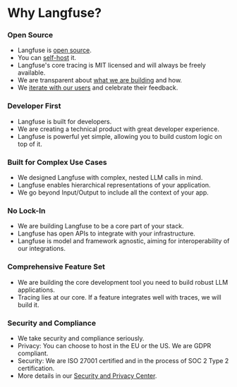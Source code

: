 # Why Langfuse?

### Open Source

- Langfuse is [open source](/docs/open-source).
- You can [self-host](/docs/deployment/self-host) it.
- Langfuse's core tracing is MIT licensed and will always be freely available.
- We are transparent about [what we are building](/roadmap) and how.
- We [iterate with our users](https://github.com/orgs/langfuse/discussions) and celebrate their feedback.

### Developer First

- Langfuse is built for developers.
- We are creating a technical product with great developer experience.
- Langfuse is powerful yet simple, allowing you to build custom logic on top of it.

### Built for Complex Use Cases

- We designed Langfuse with complex, nested LLM calls in mind.
- Langfuse enables hierarchical representations of your application.
- We go beyond Input/Output to include all the context of your app.

### No Lock-In

- We are building Langfuse to be a core part of your stack.
- Langfuse has open APIs to integrate with your infrastructure.
- Langfuse is model and framework agnostic, aiming for interoperability of our integrations.

### Comprehensive Feature Set

- We are building the core development tool you need to build robust LLM applications.
- Tracing lies at our core. If a feature integrates well with traces, we will build it.

### Security and Compliance

- We take security and compliance seriously.
- Privacy: You can choose to host in the EU or the US. We are GDPR compliant.
- Security: We are ISO 27001 certified and in the process of SOC 2 Type 2 certification.
- More details in our [Security and Privacy Center](/security).
